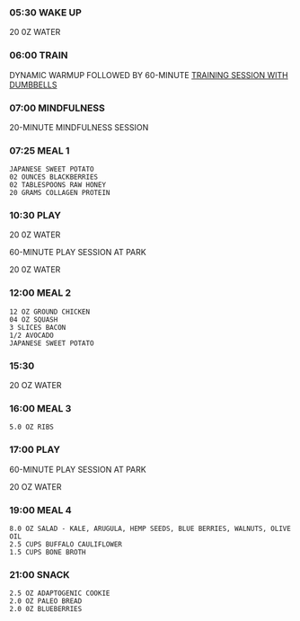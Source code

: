 
<div className={styles["Welcome"]}>

### 05:30 WAKE UP
20 0Z WATER

### 06:00 TRAIN
DYNAMIC WARMUP FOLLOWED BY 60-MINUTE [TRAINING SESSION WITH DUMBBELLS](https://www.onemonthgains.com/004-training-with-dumbbells)

###  07:00 MINDFULNESS
20-MINUTE MINDFULNESS SESSION 

### 07:25 MEAL 1

```
JAPANESE SWEET POTATO
02 OUNCES BLACKBERRIES
02 TABLESPOONS RAW HONEY
20 GRAMS COLLAGEN PROTEIN
```

### 10:30 PLAY
20 0Z WATER

60-MINUTE PLAY SESSION AT PARK

20 0Z WATER

### 12:00 MEAL 2

```
12 OZ GROUND CHICKEN
04 OZ SQUASH
3 SLICES BACON
1/2 AVOCADO
JAPANESE SWEET POTATO
```

### 15:30
20 OZ WATER

### 16:00 MEAL 3
```
5.0 OZ RIBS
```

### 17:00 PLAY
60-MINUTE PLAY SESSION AT PARK

20 OZ WATER

### 19:00 MEAL 4

```
8.0 OZ SALAD - KALE, ARUGULA, HEMP SEEDS, BLUE BERRIES, WALNUTS, OLIVE OIL
2.5 CUPS BUFFALO CAULIFLOWER
1.5 CUPS BONE BROTH
```

### 21:00 SNACK

```
2.5 OZ ADAPTOGENIC COOKIE
2.0 OZ PALEO BREAD
2.0 0Z BLUEBERRIES
```



</div>